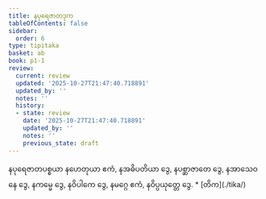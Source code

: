 ```yaml
---
title: နပုရေဇာတဒုက
tableOfContents: false
sidebar:
  order: 6
type: tipitaka
basket: ab
book: p1-1
review:
  current: review
  updated: '2025-10-27T21:47:40.718891'
  updated_by: ''
  notes: ''
  history:
  - state: review
    date: '2025-10-27T21:47:40.718891'
    updated_by: ''
    notes: ''
    previous_state: draft
---
```



<ReviewStatus review={frontmatter.review} showDetails={true} />

<HypothesisAnnotation frontmatter={frontmatter} />

<DynamicBreadcrumb />

<Division number="19" book="p1-1" e="ch" v="36" p="338">

<Paragraph number="1839" book="p1-1">
နပုရေဇာတပစ္စယာ နဟေတုယာ ဧကံ, နအဓိပတိယာ ဒွေ, နပစ္ဆာဇာတေ ဒွေ, နအာသေဝနေ ဒွေ, နကမ္မေ ဒွေ, နဝိပါကေ ဒွေ, နမဂ္ဂေ ဧကံ, နဝိပ္ပယုတ္တေ ဒွေ.

</Paragraph>
</Division>

<TableOfContents book="p1-1">
* [တိက](./tika/)
</TableOfContents>